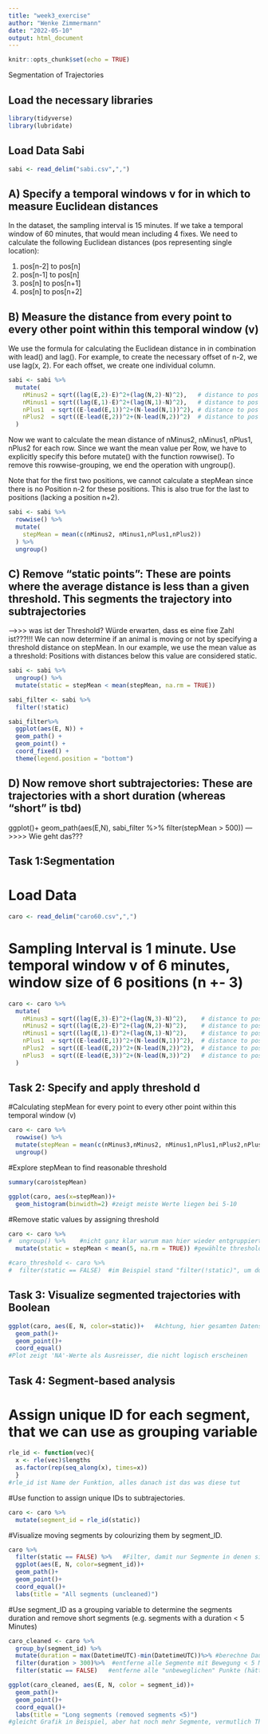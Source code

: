 ```yaml
---
title: "week3_exercise"
author: "Wenke Zimmermann"
date: "2022-05-10"
output: html_document
---
```


```r
knitr::opts_chunk$set(echo = TRUE)
```

Segmentation of Trajectories

## Load the necessary libraries ###
```r
library(tidyverse)    
library(lubridate)
```

## Load Data Sabi
```r
sabi <- read_delim("sabi.csv",",")
```

## A) Specify a temporal windows v for in which to measure Euclidean distances
In the dataset, the sampling interval is 15 minutes. If we take a temporal window of 60 minutes, that would mean including 4 fixes. We need to calculate the following Euclidean distances (pos representing single location):

1) pos[n-2] to pos[n]
2) pos[n-1] to pos[n]
3) pos[n] to pos[n+1]
4) pos[n] to pos[n+2]


## B) Measure the distance from every point to every other point within this temporal window (v)
We use the formula for calculating the Euclidean distance in in combination with lead() and lag(). For example, to create the necessary offset of n-2, we use lag(x, 2). For each offset, we create one individual column.
```r
sabi <- sabi %>%
  mutate(
    nMinus2 = sqrt((lag(E,2)-E)^2+(lag(N,2)-N)^2),   # distance to pos -30 minutes
    nMinus1 = sqrt((lag(E,1)-E)^2+(lag(N,1)-N)^2),   # distance to pos -15 minutes
    nPlus1  = sqrt((E-lead(E,1))^2+(N-lead(N,1))^2), # distance to pos +15 mintues
    nPlus2  = sqrt((E-lead(E,2))^2+(N-lead(N,2))^2)  # distance to pos +30 minutes
  )
```

Now we want to calculate the mean distance of nMinus2, nMinus1, nPlus1, nPlus2 for each row. Since we want the mean value per Row, we have to explicitly specify this before mutate() with the function rowwise(). To remove this rowwise-grouping, we end the operation with ungroup().

Note that for the first two positions, we cannot calculate a stepMean since there is no Position n-2 for these positions. This is also true for the last to positions (lacking a position n+2).
```r
sabi <- sabi %>%
  rowwise() %>%
  mutate(
    stepMean = mean(c(nMinus2, nMinus1,nPlus1,nPlus2))
  ) %>%
  ungroup() 
```


## C) Remove “static points”: These are points where the average distance is less than a given threshold. This segments the trajectory into subtrajectories
---->>> was ist der Threshold? Würde erwarten, dass es eine fixe Zahl ist???!!!
We can now determine if an animal is moving or not by specifying a threshold distance on stepMean. In our example, we use the mean value as a threshold: Positions with distances below this value are considered static.
```r
sabi <- sabi %>% 
  ungroup() %>%
  mutate(static = stepMean < mean(stepMean, na.rm = TRUE))

sabi_filter <- sabi %>%
  filter(!static)

sabi_filter%>%
  ggplot(aes(E, N)) +
  geom_path() +
  geom_point() +
  coord_fixed() +
  theme(legend.position = "bottom")
```


## D) Now remove short subtrajectories: These are trajectories with a short duration (whereas “short” is tbd)
ggplot()+
  geom_path(aes(E,N), sabi_filter %>% filter(stepMean > 500))
--->>>> Wie geht das???



## Task 1:Segmentation
# Load Data
```r
caro <- read_delim("caro60.csv",",")
```

# Sampling Interval is 1 minute. Use temporal window v of 6 minutes, window size of 6 positions (n +- 3)
```r
caro <- caro %>%
  mutate(
    nMinus3 = sqrt((lag(E,3)-E)^2+(lag(N,3)-N)^2),    # distance to pos -3 minutes
    nMinus2 = sqrt((lag(E,2)-E)^2+(lag(N,2)-N)^2),    # distance to pos -2 minutes
    nMinus1 = sqrt((lag(E,1)-E)^2+(lag(N,1)-N)^2),    # distance to pos -1 minutes
    nPlus1  = sqrt((E-lead(E,1))^2+(N-lead(N,1))^2),  # distance to pos +1 mintues
    nPlus2  = sqrt((E-lead(E,2))^2+(N-lead(N,2))^2),  # distance to pos +2 minutes
    nPlus3  = sqrt((E-lead(E,3))^2+(N-lead(N,3))^2)   # distance to pos +3 minutes
  )
```



## Task 2: Specify and apply threshold d
#Calculating stepMean for every point to every other point within this temporal window (v)
```r
caro <- caro %>%
  rowwise() %>%
  mutate(stepMean = mean(c(nMinus3,nMinus2, nMinus1,nPlus1,nPlus2,nPlus3))) %>%
  ungroup()  
```

#Explore stepMean to find reasonable threshold
```r
summary(caro$stepMean)

ggplot(caro, aes(x=stepMean))+         
  geom_histogram(binwidth=2) #zeigt meiste Werte liegen bei 5-10
```

#Remove static values by assigning threshold
```r
caro <- caro %>% 
#  ungroup() %>%    #nicht ganz klar warum man hier wieder entgruppiert wird
  mutate(static = stepMean < mean(5, na.rm = TRUE)) #gewählte threshold '5' als Boolean in neuer Spalte ablegen

#caro_threshold <- caro %>%
#  filter(static == FALSE)  #im Beispiel stand "filter(!static)", um doppelte Verneinung zu vermeiden 

```



## Task 3: Visualize segmented trajectories with Boolean
```r
ggplot(caro, aes(E, N, color=static))+   #Achtung, hier gesamten Datensatz nehmen
  geom_path()+
  geom_point()+
  coord_equal()
#Plot zeigt 'NA'-Werte als Ausreisser, die nicht logisch erscheinen
```



## Task 4: Segment-based analysis
# Assign unique ID for each segment, that we can use as grouping variable
```r
rle_id <- function(vec){
  x <- rle(vec)$lengths
  as.factor(rep(seq_along(x), times=x))
  }
#rle_id ist Name der Funktion, alles danach ist das was diese tut
```

#Use function to assign unique IDs to subtrajectories.
```r
caro <- caro %>%
  mutate(segment_id = rle_id(static))
```

#Visualize moving segments by colourizing them by segment_ID.
```r
caro %>%
  filter(static == FALSE) %>%   #Filter, damit nur Segmente in denen sich etwas bewegt, gezeigt werden
  ggplot(aes(E, N, color=segment_id))+
  geom_path()+
  geom_point()+
  coord_equal()+
  labs(title = "All segments (uncleaned)")
```

#Use segment_ID as a grouping variable to determine the segments duration and remove short segments (e.g. segments with a duration < 5 Minutes)
```r
caro_cleaned <- caro %>%
  group_by(segment_id) %>%
  mutate(duration = max(DatetimeUTC)-min(DatetimeUTC))%>% #berechne Dauer der Bewegung
  filter(duration > 300)%>%  #entferne alle Segmente mit Bewegung < 5 Minuten
  filter(static == FALSE)   #entferne alle "unbeweglichen" Punkte (hätte man sicher auch schon oben machen können)

ggplot(caro_cleaned, aes(E, N, color = segment_id))+
  geom_path()+
  geom_point()+
  coord_equal()+
  labs(title = "Long segments (removed segments <5)")
#gleicht Grafik in Beispiel, aber hat noch mehr Segmente, vermutlich Threshold zu klein gewählt

```
  
  

